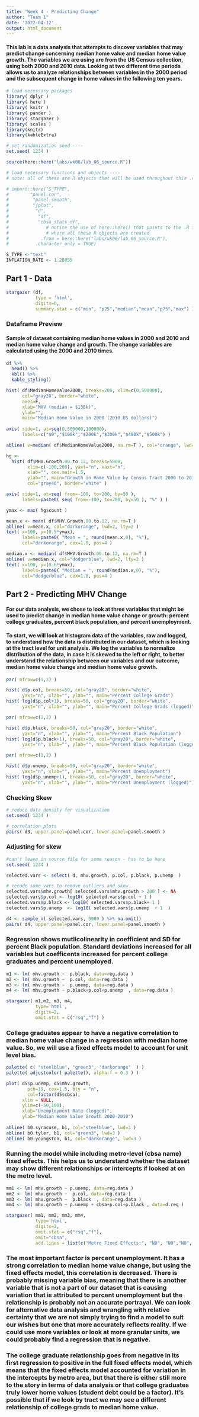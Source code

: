 ```yaml
---
title: "Week 4 - Predicting Change"
author: "Team 1"
date: '2022-04-12'
output: html_document
---
```


#### This lab is a data analysis that attempts to discover variables that may predict change concerning median home value and median home value growth. The variables we are using are from the US Census collection, using both 2000 and 2010 data. Looking at two different time periods allows us to analyze relationships between variables in the 2000 period and the subsequent change in home values in the following ten years. 

```r
# load necessary packages
library( dplyr )
library( here )
library( knitr )
library( pander )
library( stargazer )
library( scales )
library(knitr)
library(kableExtra)

# set randomization seed ----
set.seed( 1234 )

source(here::here("labs/wk06/lab_06_source.R"))

# load necessary functions and objects ----
# note: all of these are R objects that will be used throughout this .rmd file

# import::here("S_TYPE",
#        "panel.cor",
#         "panel.smooth",
#         "jplot",
#          "d",
#           "df",
#           "cbsa_stats_df",
#              # notice the use of here::here() that points to the .R file
#              # where all these R objects are created
#            .from = here::here("labs/wk06/lab_06_source.R"),
#          .character_only = TRUE)

S_TYPE <-"text"
INFLATION_RATE <- 1.28855 
```


## Part 1 - Data

```r
stargazer (df, 
           type = 'html', 
           digits=0, 
           summary.stat = c("min", "p25","median","mean","p75","max") )
```

### Dataframe Preview

#### Sample of dataset containing median home values in 2000 and 2010 and median home value change and growth. The change variables are calculated using the 2000 and 2010 times. 

```r
df %>%
  head() %>%
  kbl() %>%
  kable_styling()

```



```r
hist( df$MedianHomeValue2000, breaks=200, xlim=c(0,500000), 
      col="gray20", border="white",
      axes=F, 
      xlab="MHV (median = $138k)",
      ylab="",
      main="Median Home Value in 2000 (2010 US dollars)")
      
axis( side=1, at=seq(0,500000,100000),
      labels=c("$0","$100k","$200k","$300k","$400k","$500k") )

abline( v=median( df$MedianHomeValue2000, na.rm=T ), col="orange", lwd=3 )

```

```r
hg <-
  hist( df$MHV.Growth.00.to.12, breaks=5000,
        xlim=c(-100,200), yaxt="n", xaxt="n",
        xlab="", cex.main=1.5,
        ylab="", main="Growth in Home Value by Census Tract 2000 to 2010",
        col="gray40", border="white" )

axis( side=1, at=seq( from=-100, to=200, by=50 ),
      labels=paste0( seq( from=-100, to=200, by=50 ), "%" ) )

ymax <- max( hg$count )

mean.x <- mean( df$MHV.Growth.00.to.12, na.rm=T )
abline( v=mean.x, col="darkorange", lwd=2, lty=2 )
text( x=100, y=(0.5*ymax),
      labels=paste0( "Mean = ", round(mean.x,0), "%"),
      col="darkorange", cex=1.8, pos=4 )

median.x <- median( df$MHV.Growth.00.to.12, na.rm=T )
abline( v=median.x, col="dodgerblue", lwd=2, lty=2 )
text( x=100, y=(0.6*ymax),
      labels=paste0( "Median = ", round(median.x,0), "%"),
      col="dodgerblue", cex=1.8, pos=4 )
```

## Part 2 - Predicting MHV Change

#### For our data analysis, we chose to look at three variables that might be used to predict change in median home value change or growth: percent college graduates, percent black population, and percent unemployment. 

#### To start, we will look at histogram data of the variables, raw and logged, to understand how the data is distributed in our dataset, which is looking at the tract level for unit analysis. We log the variables to normalize distribution of the data, in case it is skewed to the left or right, to better understand the relationship between our variables and our outcome, median home value change  and median home value growth. 


```r
par( mfrow=c(1,2) )

hist( d$p.col, breaks=50, col="gray20", border="white",
      yaxt="n", xlab="", ylab="", main="Percent College Grads")
hist( log(d$p.col+1), breaks=50, col="gray20", border="white",
      yaxt="n", xlab="", ylab="", main="Percent College Grads (logged)")
```

```r
par( mfrow=c(1,2) )

hist( d$p.black, breaks=50, col="gray20", border="white",
      yaxt="n", xlab="", ylab="", main="Percent Black Population")
hist( log(d$p.black+1), breaks=50, col="gray20", border="white",
      yaxt="n", xlab="", ylab="", main="Percent Black Population (logged)")
```



```r
par( mfrow=c(1,2) )

hist( d$p.unemp, breaks=50, col="gray20", border="white",
      yaxt="n", xlab="", ylab="", main="Percent Unemployment")
hist( log(d$p.unemp+1), breaks=50, col="gray20", border="white",
      yaxt="n", xlab="", ylab="", main="Percent Unemployment (logged)")
```

### Checking Skew

```r

# reduce data density for visualization
set.seed( 1234 )

# correlation plots
pairs( d3, upper.panel=panel.cor, lower.panel=panel.smooth )
```


### Adjusting for skew

```r
#can't leave in source file for some reason - has to be here
set.seed( 1234 )

selected.vars <- select( d, mhv.growth, p.col, p.black, p.unemp  )

# recode some vars to remove outliers and skew
selected.vars$mhv.growth[ selected.vars$mhv.growth > 200 ] <- NA
selected.vars$p.col <- log10( selected.vars$p.col + 1 )
selected.vars$p.black <- log10( selected.vars$p.black+ 1 )
selected.vars$p.unemp  <- log10( selected.vars$p.unemp  + 1  )

d4 <- sample_n( selected.vars, 5000 ) %>% na.omit()
pairs( d4, upper.panel=panel.cor, lower.panel=panel.smooth )

```


### Regression shows mutlicolinearity in coefficient and SD for percent Black population. Standard deviations increased for all variables but coefficents increased for percent college graduates and percent unemployed.



```r
m1 <- lm( mhv.growth ~  p.black, data=reg.data )
m2 <- lm( mhv.growth ~  p.col, data=reg.data )
m3 <- lm( mhv.growth ~  p.unemp, data=reg.data )
m4 <- lm( mhv.growth ~ p.black+p.col+p.unemp  , data=reg.data )

stargazer( m1,m2, m3, m4, 
           type='html', 
           digits=2,
           omit.stat = c("rsq","f") )

```

### College graduates appear to have a negative correlation to median home value change in a regression with median home value. So, we will use a fixed effects model to account for unit level bias. 


```r
palette( c( "steelblue", "green3", "darkorange"  ) )
palette( adjustcolor( palette(), alpha.f = 0.3 ) )

plot( d5$p.unemp, d5$mhv.growth,
        pch=19, cex=1.5, bty = "n",  
        col=factor(d5$cbsa),
      xlim = NULL,
      ylim=c(-50,100),
      xlab="Unemployment Rate (logged)",
      ylab="Median Home Value Growth 2000-2010")
          
abline( b0.syracuse, b1, col="steelblue", lwd=3 )
abline( b0.tyler, b1, col="green3", lwd=3 )
abline( b0.youngston, b1, col="darkorange", lwd=3 )
```

### Running the model while including metro-level (cbsa name) fixed effects. This helps us to understand whether the dataset may show different relationships or intercepts if looked at on the metro level. 

```r

mm1 <- lm( mhv.growth ~ p.unemp, data=reg.data )
mm2 <- lm( mhv.growth ~  p.col, data=reg.data )
mm3 <- lm( mhv.growth ~  p.black  , data=reg.data )
mm4 <- lm( mhv.growth ~ p.unemp + cbsa+p.col+p.black , data=d.reg )

stargazer( mm1, mm2, mm3, mm4,
           type='html',
           digits=2,
           omit.stat = c("rsq","f"),
           omit="cbsa",
           add.lines = list(c("Metro Fixed Effects:", "NO", "NO","NO", "YES")) )
```




### The most important factor is percent unemployment. It has a strong correlation to median home value change, but using the fixed effects model, this correlation is decreased. There is probably missing variable bias, meaning that there is another variable that is not a part of our dataset that is causing variation that is attributed to percent unemployment but the relationship is probably not an accurate portrayal. We can look for alternative data analysis and wrangling with relative certainty that we are not simply trying to find a model to suit our wishes but one that more accurately reflects reality. If we could use more variables or look at more granular units, we could probably find a regression that is negative. 


### The college graduate relationship goes from negative in its first regression to positive in the full fixed effects model, which means that the fixed effects model accounted for variation in the intercepts by metro area, but that there is either still more to the story in terms of data analysis or that college graduates truly lower home values (student debt could be a factor). It's possible that if we look by tract we may see a different relationship of college grads to median home value.